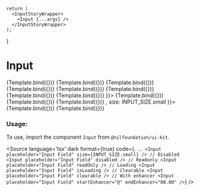 
<Meta
    title="Field/Input"
    component={Input}
/>

    return (
      <InputStoryWrapper>
        <Input {...args} />
      </InputStoryWrapper>
    );
}

# Input


<Canvas isColumn>
  <Story name="Small" args={{ placeholder: "Input Field", size: INPUT_SIZE.small }}>
      {Template.bind({})}
  </Story>
  <Story name="Medium" args={{ placeholder: "Input Field", size: INPUT_SIZE.medium }}>
      {Template.bind({})}
  </Story>
  <Story name="Large" args={{ placeholder: "Input Field", size: INPUT_SIZE.large }}>
      {Template.bind({})}
  </Story>
  <Story name="Disabled" args={{ placeholder: "Disabled Field", disabled: true, size: INPUT_SIZE.small }}>
      {Template.bind({})}
  </Story>
  <Story name="Readonly" args={{ placeholder: "Readonly Field", readOnly: true, size: INPUT_SIZE.small }}>
      {Template.bind({})}
  </Story>
  <Story name="Error" args={{ placeholder: "Error Field", error: true, size: INPUT_SIZE.small }}>
      {Template.bind({})}
  </Story>
  <Story name="Positive" args={{ placeholder: "Positive Field", positive: true, size: INPUT_SIZE.small }}>
      {Template.bind({})}
  </Story>
  <Story name="Password" args={{ placeholder: "Password Field", type: "password", size: INPUT_SIZE.small }}>
      {Template.bind({})}
  </Story>
  <Story name="Loading" args={{ placeholder: "Loading...", size: INPUT_SIZE.small, isLoading: true, endEnhancer: <Search size="18px" /> }}>
      {Template.bind({})}
  </Story>
  <Story name="With Default Value" args={{ placeholder: "Default Value", value: "Default Text", size: INPUT_SIZE.small }}>
    {Template.bind({})}
  </Story>
  <Story name="With Start Enhancer" args={{ placeholder: "Start Enhancer", startEnhancer: "@", size: INPUT_SIZE.small }}>
      {Template.bind({})}
  </Story>
  <Story name="With End Enhancer" args={{ placeholder: "End Enhancer", endEnhancer: <Search size="18px" />, size: INPUT_SIZE.small }}>
      {Template.bind({})}
  </Story>
  <Story name="Clearable" args={{ placeholder: "Clearable", clearable: true, size: INPUT_SIZE.small }}>
      {Template.bind({})}
  </Story>
</Canvas>

<ArgsTable of={Input} />

### Usage:

To use, import the component `Input` from `@nilfoundation/ui-kit`.

<Source
  language='tsx'
  dark
  format={true}
  code={`
        ...
        <Input placeholder="Input Field" size={INPUT_SIZE.small} />
        // Disabled
        <Input placeholder="Input Field" disabled />
        // Readonly
        <Input placeholder="Input Field" readOnly />
        // Loading
        <Input placeholder="Input Field" isLoading />
        // Clearable
        <Input placeholder="Input Field" clearable />
        // With enhancer
        <Input placeholder="Input Field" startEnhancer="@" endEnhancer="00.00" />
  `}
/>

